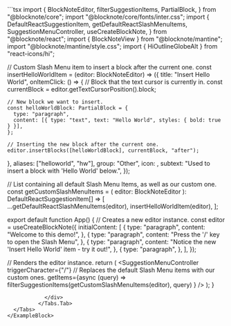 
<ExampleBlock name="ui-components/suggestion-menus-slash-menu-items" path="examples/02-ui-components/06-suggestion-menus-slash-menu-items">
  <Tabs items={["App.tsx"]}>
    <Tabs.Tab>
            <div className={"max-h-96 overflow-auto rounded-lg overscroll-contain"}>
```tsx 
import {
  BlockNoteEditor,
  filterSuggestionItems,
  PartialBlock,
} from "@blocknote/core";
import "@blocknote/core/fonts/inter.css";
import {
  DefaultReactSuggestionItem,
  getDefaultReactSlashMenuItems,
  SuggestionMenuController,
  useCreateBlockNote,
} from "@blocknote/react";
import { BlockNoteView } from "@blocknote/mantine";
import "@blocknote/mantine/style.css";
import { HiOutlineGlobeAlt } from "react-icons/hi";

// Custom Slash Menu item to insert a block after the current one.
const insertHelloWorldItem = (editor: BlockNoteEditor) => ({
  title: "Insert Hello World",
  onItemClick: () => {
    // Block that the text cursor is currently in.
    const currentBlock = editor.getTextCursorPosition().block;

    // New block we want to insert.
    const helloWorldBlock: PartialBlock = {
      type: "paragraph",
      content: [{ type: "text", text: "Hello World", styles: { bold: true } }],
    };

    // Inserting the new block after the current one.
    editor.insertBlocks([helloWorldBlock], currentBlock, "after");
  },
  aliases: ["helloworld", "hw"],
  group: "Other",
  icon: <HiOutlineGlobeAlt size={18} />,
  subtext: "Used to insert a block with 'Hello World' below.",
});

// List containing all default Slash Menu Items, as well as our custom one.
const getCustomSlashMenuItems = (
  editor: BlockNoteEditor
): DefaultReactSuggestionItem[] => [
  ...getDefaultReactSlashMenuItems(editor),
  insertHelloWorldItem(editor),
];

export default function App() {
  // Creates a new editor instance.
  const editor = useCreateBlockNote({
    initialContent: [
      {
        type: "paragraph",
        content: "Welcome to this demo!",
      },
      {
        type: "paragraph",
        content: "Press the '/' key to open the Slash Menu",
      },
      {
        type: "paragraph",
        content: "Notice the new 'Insert Hello World' item - try it out!",
      },
      {
        type: "paragraph",
      },
    ],
  });

  // Renders the editor instance.
  return (
    <BlockNoteView editor={editor} slashMenu={false}>
      <SuggestionMenuController
        triggerCharacter={"/"}
        // Replaces the default Slash Menu items with our custom ones.
        getItems={async (query) =>
          filterSuggestionItems(getCustomSlashMenuItems(editor), query)
        }
      />
    </BlockNoteView>
  );
}

```
            </div>
          </Tabs.Tab>
  </Tabs>
</ExampleBlock>